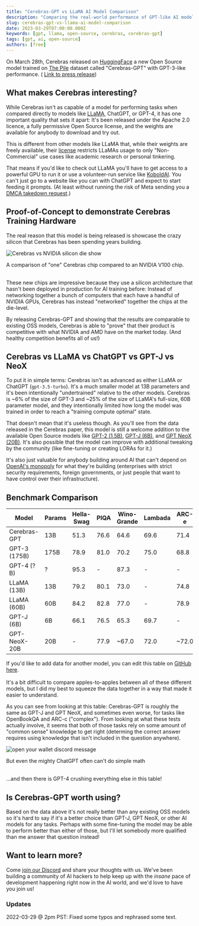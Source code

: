 ```yaml
---
title: "Cerebras-GPT vs LLaMA AI Model Comparison"
description: "Comparing the real-world performance of GPT-like AI models with public weights"
slug: cerebras-gpt-vs-llama-ai-model-comparison
date: 2023-03-29T07:00:00.000Z
keywords: [gpt, llama, open-source, cerebras, cerebras-gpt]
tags: [gpt, ai, open-source]
authors: [free]
---
```


<!--
  ~ Copyright by LunaSec (owned by Refinery Labs, Inc)
  ~
  ~ Licensed under the Creative Commons Attribution-ShareAlike 4.0 International
  ~ (the "License"); you may not use this file except in compliance with the
  ~ License. You may obtain a copy of the License at
  ~
  ~ https://creativecommons.org/licenses/by-sa/4.0/legalcode
  ~
  ~ See the License for the specific language governing permissions and
  ~ limitations under the License.
  ~
-->

On March 28th, Cerebras released on [HuggingFace](https://huggingface.co/cerebras/Cerebras-GPT-13B) a new Open
Source model trained on [The Pile](https://pile.eleuther.ai/) dataset called "Cerebras-GPT" with GPT-3-like
performance. (
[Link to press release](https://www.cerebras.net/blog/cerebras-gpt-a-family-of-open-compute-efficient-large-language-models/))

## What makes Cerebras interesting?

While Cerebras isn't as capable of a model for performing tasks when compared directly to models like [LLaMA](https://en.wikipedia.org/wiki/LLaMA),
ChatGPT, or GPT-4, it has one important quality that sets it apart: It's been released under the Apache 2.0 licence,
a fully
permissive Open Source license, and the weights are available for anybody to download and try out.

This is different from other models like LLaMA that, while their weights are freely available, their [license](https://huggingface.co/decapoda-research/llama-7b-hf/blob/main/LICENSE)
restricts LLaMAs usage to only "Non-Commercial" use cases like academic research or personal tinkering.

That means if you'd like to check out LLaMA you'll have to get access to a powerful GPU to run it or use a
volunteer-run service like [KoboldAI](https://lite.koboldai.net/#). You can't just go to a website like you can with
ChatGPT and expect to start feeding it prompts. (At least without running the risk of Meta sending you a [DMCA takedown
request](https://news.ycombinator.com/item?id=35287733).)

## Proof-of-Concept to demonstrate Cerebras Training Hardware

The real reason that this model is being released is showcase the crazy silicon that Cerebras has been spending years
building.

![Cerebras vs NVIDIA silicon die show](/img/blog/cerebras-wse-nvidia-v100-featured-image.jpg)

<figcaption style={{fontSize:'small', color:'grey'}}>A comparison of "one" Cerebras chip compared to an NVIDIA V100
    chip.
</figcaption>
<br>

<!--truncate-->

These new chips are impressive because they use a silicon architecture that hasn't been deployed in production for AI
training before: Instead of networking together a bunch of computers that each have a handful of NVIDIA GPUs, Cerebras
has instead "networked" together the chips at the die-level.

By releasing Cerebras-GPT and showing that the results are comparable to existing OSS models, Cerebras is able to
"prove" that their product is competitive with what NVIDIA and AMD have on the market today. (And healthy
competition benefits all of us!)

## Cerebras vs LLaMA vs ChatGPT vs GPT-J vs NeoX

To put it in simple terms: Cerebras isn't as advanced as either LLaMA or ChatGPT (`gpt-3.5-turbo`). It's a
much smaller model at 13B parameters and it's been intentionally "undertrained" relative to the other models.
Cerebras is ~6% of the size of GPT-3 and ~25% of the size of LLaMA's full-size, 60B parameter model, and they
intentionally limited how long the model was trained in order to reach a "training compute optimal" state.

That doesn't mean that it's useless though. As you'll see from the data released in the Cerebras paper, this model
is still a welcome addition to the available Open Source models like [GPT-2 (1.5B)](https://huggingface.co/gpt2),
[GPT-J (6B)](https://huggingface.co/EleutherAI/gpt-j-6B), and
[GPT NeoX (20B)](https://huggingface.co/EleutherAI/gpt-neox-20b).
It's also possible that the model can improve with additional tweaking by the community (like fine-tuning or
creating LORAs for it.)

It's also just valuable for anybody building around AI that can't depend on
[OpenAI's monopoly](https://www.lunasec.io/docs/blog/openai-not-so-open/) for what they're building (enterprises with
strict security requirements, foreign governments, or just people that want to have control over their infrastructure).

## Benchmark Comparison

| Model        | Params | Hella-Swag | PIQA  | Wino-Grande | Lambada | ARC-e | ARC-c | OpenBookQA | BoolQ | SIQA |
|--------------|--------|------------|-------|-------------|---------|-------|-------|------------|-------|------|
| Cerebras-GPT | 13B    | 51.3       | 76.6  | 64.6        | 69.6    | 71.4  | 36.7  | 28.6       | -     | -    |
| GPT-3 (175B) | 175B   | 78.9       | 81.0  | 70.2        | 75.0    | 68.8  | 51.4  | 57.6       | 60.5  | 81.0 |
| GPT-4 (?B)   | ?      | 95.3       | -     | 87.3        | -       | -     | 96.3     | -          | -     | -    |
| LLaMA (13B)  | 13B    | 79.2       | 80.1  | 73.0        | -       | 74.8  | 52.7  | 56.4       | 78.1  | 50.4 |
| LLaMA (60B)  | 60B    | 84.2       | 82.8  | 77.0        | -       | 78.9  | 56.0  | 60.2       | 76.5  | 52.3 |
| GPT-J (6B)   | 6B     | 66.1       | 76.5  | 65.3        | 69.7    | -     | -     | -          | -     | -    |
| GPT-NeoX-20B | 20B    | -          | 77.9  | ~67.0       | 72.0    | ~72.0 | ~39.0 | ~31.0      | -     | -    |
<figcaption style={{fontSize:'small', color:'grey'}}>If you'd like to add data for another model, you can edit
    this table on
    <a href="https://github.com/lunasec-io/lunasec/tree/master/docs/blog" target="_blank">GitHub here</a>.
</figcaption>
<br>
It's a bit difficult to compare apples-to-apples between all of these different models, but I did my best to squeeze
the data together in a way that made it easier to understand.

As you can see from looking at this table: Cerebras-GPT is roughly the same as GPT-J and GPT NeoX, and sometimes even
worse, for tasks like OpenBookQA and ARC-c ("complex"). From looking at what these tests actually involve, it seems
that both of those tasks rely on some amount of "common sense" knowledge to get right (determing the correct answer
requires using knowledge that isn't included in the question anywhere).

![open your wallet discord message](/img/blog/chat-gpt-bad-math.png)
<figcaption style={{fontSize:'small', color:'grey'}}>But even the mighty ChatGPT often can't do simple math</figcaption>

<br>

...and then there is GPT-4 crushing everything else in this table!

## Is Cerebras-GPT worth using?

Based on the data above it's not really better than any existing OSS models so it's hard to say if it's a
better choice than GPT-J, GPT NeoX, or other AI models for any tasks. Perhaps with some fine-tuning the model may be able to perform
better than either of those, but I'll let somebody more qualified than me answer that question instead!

## Want to learn more?

Come [join our Discord](https://discord.gg/2EbHdAR5w7) and share your thoughts with us. We've been building a community
of AI hackers to help keep up with the *insane* pace of development happening right now in the AI world, and we'd
love to have you join us!

### Updates

2022-03-29 @ 2pm PST: Fixed some typos and rephrased some text.
